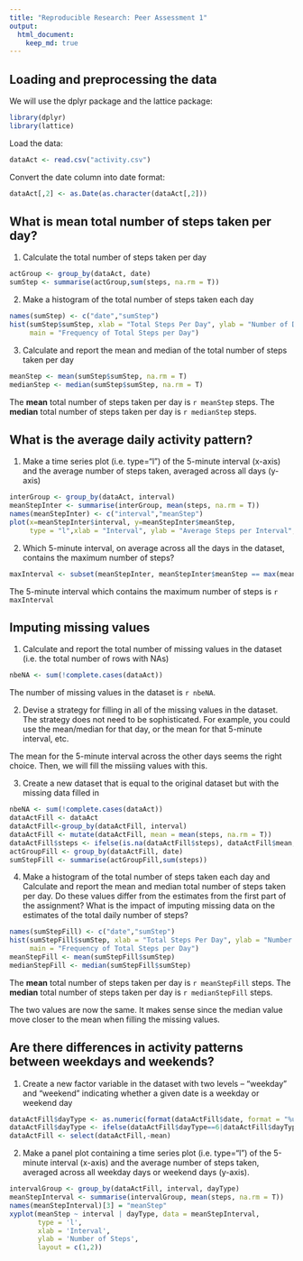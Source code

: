 ```yaml
---
title: "Reproducible Research: Peer Assessment 1"
output: 
  html_document:
    keep_md: true
---
```



## Loading and preprocessing the data

We will use the dplyr package and the lattice package:
```r
library(dplyr)
library(lattice)
```

Load the data:
```r
dataAct <- read.csv("activity.csv")
```

Convert the date column into date format:
```r
dataAct[,2] <- as.Date(as.character(dataAct[,2]))
```

## What is mean total number of steps taken per day?

1. Calculate the total number of steps taken per day
```r
actGroup <- group_by(dataAct, date)
sumStep <- summarise(actGroup,sum(steps, na.rm = T))
```

2. Make a histogram of the total number of steps taken each day
```r
names(sumStep) <- c("date","sumStep")
hist(sumStep$sumStep, xlab = "Total Steps Per Day", ylab = "Number of Days", breaks = 10,
     main = "Frequency of Total Steps per Day")
```

3. Calculate and report the mean and median of the total number of steps taken per day
```r
meanStep <- mean(sumStep$sumStep, na.rm = T)
medianStep <- median(sumStep$sumStep, na.rm = T)
```
The **mean** total number of steps taken per day is `r meanStep` steps.
The **median** total number of steps taken per day is `r medianStep` steps.


## What is the average daily activity pattern?

1. Make a time series plot (i.e. \color{red}{\verb|type = "l"|}type="l") of the 5-minute interval (x-axis) and the average number of steps taken, averaged across all days (y-axis)
```r
interGroup <- group_by(dataAct, interval)
meanStepInter <- summarise(interGroup, mean(steps, na.rm = T))
names(meanStepInter) <- c("interval","meanStep")
plot(x=meanStepInter$interval, y=meanStepInter$meanStep,
     type = "l",xlab = "Interval", ylab = "Average Steps per Interval", main = "Average Daily Activity Pattern")
```

2. Which 5-minute interval, on average across all the days in the dataset, contains the maximum number of steps?
```r
maxInterval <- subset(meanStepInter, meanStepInter$meanStep == max(meanStepInter$meanStep))$interval
```

The 5-minute interval which contains the maximum number of steps is `r maxInterval`


## Imputing missing values

1. Calculate and report the total number of missing values in the dataset (i.e. the total number of rows with \color{red}{\verb|NA|}NAs)
```r
nbeNA <- sum(!complete.cases(dataAct))
```
The number of missing values in the dataset is `r nbeNA`.

2. Devise a strategy for filling in all of the missing values in the dataset. The strategy does not need to be sophisticated. For example, you could use the mean/median for that day, or the mean for that 5-minute interval, etc.

The mean for the 5-minute interval across the other days seems the right choice. Then, we will fill the missiing values with this.

3. Create a new dataset that is equal to the original dataset but with the missing data filled in

```r
nbeNA <- sum(!complete.cases(dataAct))
dataActFill <- dataAct
dataActFill<-group_by(dataActFill, interval)
dataActFill <- mutate(dataActFill, mean = mean(steps, na.rm = T))
dataActFill$steps <- ifelse(is.na(dataActFill$steps), dataActFill$mean, dataActFill$steps)
actGroupFill <- group_by(dataActFill, date)
sumStepFill <- summarise(actGroupFill,sum(steps))
```

4. Make a histogram of the total number of steps taken each day and Calculate and report the mean and median total number of steps taken per day. Do these values differ from the estimates from the first part of the assignment? What is the impact of imputing missing data on the estimates of the total daily number of steps?
```r
names(sumStepFill) <- c("date","sumStep")
hist(sumStepFill$sumStep, xlab = "Total Steps Per Day", ylab = "Number of Days", breaks = 10,
     main = "Frequency of Total Steps per Day")
meanStepFill <- mean(sumStepFill$sumStep)
medianStepFill <- median(sumStepFill$sumStep)
```
The **mean** total number of steps taken per day is `r meanStepFill` steps.
The **median** total number of steps taken per day is `r medianStepFill` steps.

The two values are now the same. It makes sense since the median value move closer to the mean when filling the missing values.

## Are there differences in activity patterns between weekdays and weekends?

1. Create a new factor variable in the dataset with two levels – “weekday” and “weekend” indicating whether a given date is a weekday or weekend day
```r
dataActFill$dayType <- as.numeric(format(dataActFill$date, format = "%u"))
dataActFill$dayType <- ifelse(dataActFill$dayType==6|dataActFill$dayType==7, "weekend", "weekday")
dataActFill <- select(dataActFill,-mean)
```

2. Make a panel plot containing a time series plot (i.e. \color{red}{\verb|type = "l"|}type="l") of the 5-minute interval (x-axis) and the average number of steps taken, averaged across all weekday days or weekend days (y-axis).

```r
intervalGroup <- group_by(dataActFill, interval, dayType)
meanStepInterval <- summarise(intervalGroup, mean(steps, na.rm = T))
names(meanStepInterval)[3] = "meanStep"
xyplot(meanStep ~ interval | dayType, data = meanStepInterval,
       type = 'l',
       xlab = 'Interval',
       ylab = 'Number of Steps',
       layout = c(1,2))
```